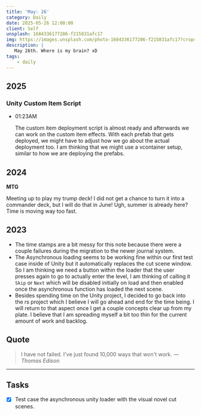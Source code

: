 ```yaml
---
title: 'May: 26'
category: Daily
date: 2025-05-26 12:00:00
client: Self
unsplash: 1684336177286-f215831afc17
img: https://images.unsplash.com/photo-1684336177286-f215831afc17?crop=entropy&cs=srgb&fm=jpg&ixid=MnwzNjM5Nzd8MHwxfHJhbmRvbXx8fHx8fHx8fDE2ODE3NDg2ODY&ixlib=rb-4.0.3&q=85
description: |
   May 26th. Where is my brain? xD
tags:
    - daily
---
```


## 2025

### Unity Custom Item Script

-   01:23AM

    The custom item deployment script is almost ready and afterwards we can work on the custom item effects.
    With each prefab that gets deployed, we might have to adjust how we go about the actual deployment too.
    I am thinking that we might use a vcontainer setup, similar to how we are deploying the prefabs.

## 2024

**MTG**

Meeting up to play my trump deck!
I did not get a chance to turn it into a commander deck, but I will do that in June!
Ugh, summer is already here? Time is moving way too fast.


## 2023


- The time stamps are a bit messy for this note because there were a couple failures during the migration to the newer journal system. 
- The Asynchronous loading seems to be working fine within our first test case inside of Unity but it automatically replaces the cut scene window. So I am thinking we need a button within the loader that the user presses again to go to actually enter the level, I am thinking of calling it `Skip` or `Next` which will be disabled initially on load and then enabled once the asynchronous function has loaded the next scene. 
- Besides spending time on the Unity project, I decided to go back into the rs project which I believe I will go ahead and end for the time being. I will return to that aspect once I get a couple concepts clear up from my plate. I believe that I am spreading myself a bit too thin for the current amount of work and backlog.

## Quote

> I have not failed. I've just found 10,000 ways that won't work.
> — <cite>Thomas Edison</cite>

---

## Tasks

- [x] Test case the asynchronous unity loader with the visual novel cut scenes.